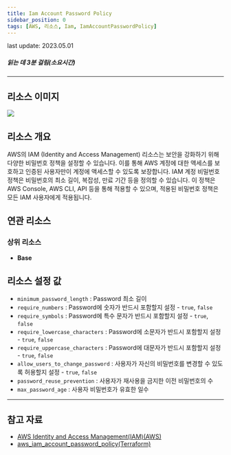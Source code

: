 ```yaml
---
title: Iam Account Password Policy
sidebar_position: 0
tags: [AWS, 리소스, Iam, IamAccountPasswordPolicy]
---
```



<span className="theme-doc-version-badge badge badge--secondary">
    last update: 2023.05.01
</span>

##### 읽는 데 3분 걸림(소요시간)

---

## 리소스 이미지

<img src={icon} />

## 리소스 개요

AWS의 IAM (Identity and Access Management) 리소스는 보안을 강화하기 위해 다양한 비밀번호 정책을 설정할 수 있습니다. 이를 통해 AWS 계정에 대한 액세스를 보호하고 인증된 사용자만이 계정에 액세스할 수 있도록 보장합니다. IAM 계정 비밀번호 정책은 비밀번호의 최소 길이, 복잡성, 만료 기간 등을 정의할 수 있습니다. 이 정책은 AWS Console, AWS CLI, API 등을 통해 적용할 수 있으며, 적용된 비밀번호 정책은 모든 IAM 사용자에게 적용됩니다.

## 연관 리소스

### 상위 리소스

-   **Base**

## 리소스 설정 값

-   `minimum_password_length` : Password 최소 길이
-   `require_numbers` : Password에 숫자가 반드시 포함할지 설정 - `true`, `false`
-   `require_symbols` : Password에 특수 문자가 반드시 포함할지 설정 - `true`, `false`
-   `require_lowercase_characters` : Password에 소문자가 반드시 포함할지 설정 - `true`, `false`
-   `require_uppercase_characters` : Password에 대문자가 반드시 포함할지 설정 - `true`, `false`
-   `allow_users_to_change_password` : 사용자가 자신의 비밀번호를 변경할 수 있도록 허용할지 설정 - `true`, `false`
-   `password_reuse_prevention` : 사용자가 재사용을 금지한 이전 비밀번호의 수
-   `max_password_age` : 사용자 비밀번호가 유효한 일수

---

## 참고 자료

-   [AWS Identity and Access Management(IAM)(AWS)](https://docs.aws.amazon.com/ko_kr/IAM/latest/UserGuide/introduction.html)
-   [aws_iam_account_password_policy(Terraform)](https://registry.terraform.io/providers/hashicorp/aws/latest/docs/resources/iam_account_password_policy)
